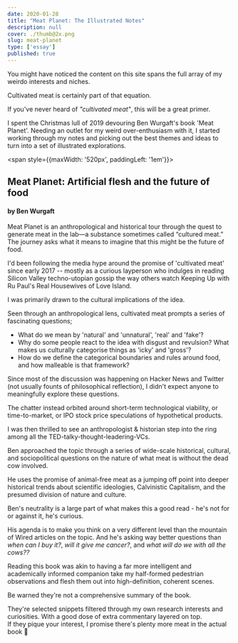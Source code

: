 ```yaml
---
date: 2020-01-28
title: "Meat Planet: The Illustrated Notes"
description: null
cover: ./thumb@2x.png
slug: meat-planet
type: ['essay']
published: true
---
```


You might have noticed the content on this site spans the full array of my weirdo interests and niches. 

Cultivated meat is certainly part of that equation. 

If you've never heard of *"cultivated meat"*, this will be a great primer.

I spent the Christmas lull of 2019 devouring Ben Wurgaft's book 'Meat Planet'. 
Needing an outlet for my weird over-enthusiasm with it, I started working through my notes and picking out the best themes and ideas to turn into a set of illustrated explorations.

<TwoCol alignItems='start' imgPadding='2em'>

<BasicImage width="400px" src="https://images.ucpress.edu/covers/isbn13/9780520295537.jpg" alt="Book cover for Meat Planet" />

<span style={{maxWidth: '520px', paddingLeft: '1em'}}>

## Meat Planet: Artificial flesh and the future of food

#### by Ben Wurgaft

Meat Planet is an anthropological and historical tour through the quest to generate meat in the lab—a substance sometimes called “cultured meat.” The journey asks what it means to imagine that this might be the future of food.

</span>


</TwoCol>

I'd been following the media hype around the promise of 'cultivated meat' since early 2017 -- mostly as a curious layperson who indulges in reading Silicon Valley techno-utopian gossip the way others watch Keeping Up with Ru Paul's Real Housewives of Love Island.

I was primarily drawn to the cultural implications of the idea.

Seen through an anthropological lens, cultivated meat prompts a series of fascinating questions;
- What do we mean by 'natural' and 'unnatural', 'real' and 'fake'?
- Why do some people react to the idea with disgust and revulsion? What makes us culturally categorise things as 'icky' and 'gross'?
- How do we define the categorical boundaries and rules around food, and how malleable is that framework?

Since most of the discussion was happening on Hacker News and Twitter (not usually founts of philosophical reflection), I didn't expect anyone to meaningfully explore these questions.

The chatter instead orbited around short-term technological viability, or time-to-market, or IPO stock price speculations of hypothetical products.

I was then thrilled to see an anthropologist & historian step into the ring among all the TED-talky-thought-leadering-VCs.

Ben approached the topic through a series of wide-scale historical, cultural, and sociopolitical questions on the nature of what meat is without the dead cow involved.

He uses the promise of animal-free meat as a jumping off point into deeper historical trends about scientific ideologies, Calvinistic Capitalism, and the presumed division of nature and culture.

Ben's neutrality is a large part of what makes this a good read - he's not for or against it, he's curious.

His agenda is to make you think on a very different level than the mountain of Wired articles on the topic. And he's asking way better questions than *when can I buy it?*, *will it give me cancer?*, and *what will do we with all the cows??*

Reading this book was akin to having a far more intelligent and academically informed companion take my half-formed pedestrian observations and flesh them out into high-definition, coherent scenes.

Be warned they're not a comprehensive summary of the book.

They're selected snippets filtered through my own research interests and curiosities. With a good dose of extra commentary layered on top.   
If they pique your interest, I promise there's plenty more meat in the actual book <span>🍖</span>

<br />

<FullWidthImage width="900px" src="https://res.cloudinary.com/dg3gyk0gu/image/upload/c_scale,f_auto,q_100,w_1200/v1589316249/maggieappleton.com/meat-planet/meat-1.jpg" alt="Illustrated notes on the book Meat Planet" />

<FullWidthImage width="980px" src="https://res.cloudinary.com/dg3gyk0gu/image/upload/c_scale,f_auto,q_100,w_1200/v1589316257/maggieappleton.com/meat-planet/meat-2.jpg" alt="Illustrated notes on the book Meat Planet" />

<FullWidthImage width="980px" src="https://res.cloudinary.com/dg3gyk0gu/image/upload/c_scale,f_auto,q_100,w_1200/v1589316258/maggieappleton.com/meat-planet/meat-3.jpg" alt="Illustrated notes on the book Meat Planet" />

<FullWidthImage width="980px" src="https://res.cloudinary.com/dg3gyk0gu/image/upload/c_scale,f_auto,q_100,w_1200/v1589316244/maggieappleton.com/meat-planet/meat-4.jpg" alt="Illustrated notes on the book Meat Planet" />

<FullWidthImage width="980px" src="https://res.cloudinary.com/dg3gyk0gu/image/upload/c_scale,f_auto,q_100,w_1200/v1589316250/maggieappleton.com/meat-planet/meat-5.jpg" alt="Illustrated notes on the book Meat Planet" />

<FullWidthImage width="980px" src="https://res.cloudinary.com/dg3gyk0gu/image/upload/c_scale,f_auto,q_100,w_1200/v1589316254/maggieappleton.com/meat-planet/meat-6.jpg" alt="Illustrated notes on the book Meat Planet" />

<FullWidthImage width="980px" src="https://res.cloudinary.com/dg3gyk0gu/image/upload/c_scale,f_auto,q_100,w_1200/v1589316259/maggieappleton.com/meat-planet/meat-7.jpg" alt="Illustrated notes on the book Meat Planet" />

<FullWidthImage width="980px" src="https://res.cloudinary.com/dg3gyk0gu/image/upload/c_scale,f_auto,q_100,w_1200/v1589316257/maggieappleton.com/meat-planet/meat-8.jpg" alt="Illustrated notes on the book Meat Planet" />

<FullWidthImage width="980px" src="https://res.cloudinary.com/dg3gyk0gu/image/upload/c_scale,f_auto,q_100,w_1200/v1589316251/maggieappleton.com/meat-planet/meat-9.jpg" alt="Illustrated notes on the book Meat Planet" />
